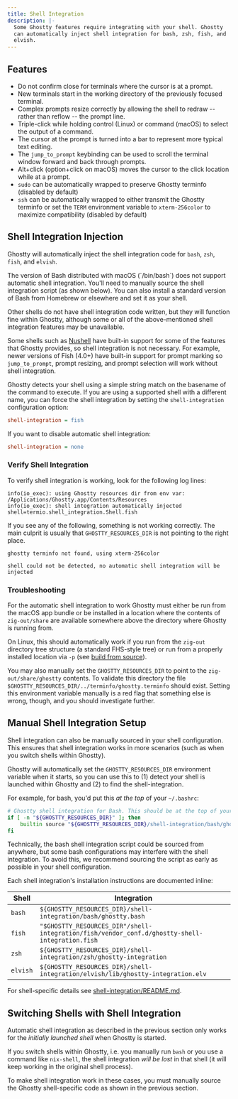 ```yaml
---
title: Shell Integration
description: |-
  Some Ghostty features require integrating with your shell. Ghostty
  can automatically inject shell integration for bash, zsh, fish, and
  elvish.
---
```


## Features

- Do not confirm close for terminals where the cursor is at a prompt.
- New terminals start in the working directory of the previously
  focused terminal.
- Complex prompts resize correctly by allowing the shell to
  redraw -- rather than reflow -- the prompt line.
- Triple-click while holding control (Linux) or command (macOS) to
  select the output of a command.
- The cursor at the prompt is turned into a bar to represent more
  typical text editing.
- The `jump_to_prompt` keybinding can be used to scroll the terminal window
  forward and back through prompts.
- Alt+click (option+click on macOS) moves the cursor to the click location
  while at a prompt.
- `sudo` can be automatically wrapped to preserve Ghostty terminfo
  (disabled by default)
- `ssh` can be automatically wrapped to either transmit the Ghostty
  terminfo or set the `TERM` environment variable to `xterm-256color`
  to maximize compatibility (disabled by default)

## Shell Integration Injection

Ghostty will automatically inject the shell integration code for `bash`,
`zsh`, `fish`, and `elvish`.

<Note>
  The version of Bash distributed with macOS (`/bin/bash`) does not support
  automatic shell integration. You'll need to manually source the shell
  integration script (as shown below). You can also install a standard version
  of Bash from Homebrew or elsewhere and set it as your shell.
</Note>

Other shells do not have shell integration code written, but they will function
fine within Ghostty, although some or all of the above-mentioned shell
integration features may be unavailable.

Some shells such as [Nushell](https://www.nushell.sh) have built-in
support for some of the features that Ghostty provides, so shell
integration is not necessary. For example, newer versions of
Fish (4.0+) have built-in support for prompt marking so `jump_to_prompt`,
prompt resizing, and prompt selection will work without shell integration.

Ghostty detects your shell using a simple string match on the
basename of the command to execute. If you are using a supported
shell with a different name, you can force the shell integration
by setting the `shell-integration` configuration option:

```ini
shell-integration = fish
```

If you want to disable automatic shell integration:

```ini
shell-integration = none
```

### Verify Shell Integration

To verify shell integration is working, look for the following log lines:

```
info(io_exec): using Ghostty resources dir from env var: /Applications/Ghostty.app/Contents/Resources
info(io_exec): shell integration automatically injected shell=termio.shell_integration.Shell.fish
```

If you see any of the following, something is not working correctly.
The main culprit is usually that `GHOSTTY_RESOURCES_DIR` is not pointing
to the right place.

```
ghostty terminfo not found, using xterm-256color
```

```
shell could not be detected, no automatic shell integration will be injected
```

### Troubleshooting

For the automatic shell integration to work Ghostty must either be run
from the macOS app bundle or be installed in a location where the contents of
`zig-out/share` are available somewhere above the directory where Ghostty
is running from.

On Linux, this should automatically work if you run from the `zig-out`
directory tree structure (a standard FHS-style tree) or run from a
properly installed location via `-p` (see
[build from source](/docs/install/build)).

You may also manually set the `GHOSTTY_RESOURCES_DIR` to point to the
`zig-out/share/ghostty` contents. To validate this directory the file
`$GHOSTTY_RESOURCES_DIR/../terminfo/ghostty.terminfo` should exist.
Setting this environment variable manually is a red flag that something
else is wrong, though, and you should investigate further.

## Manual Shell Integration Setup

Shell integration can also be manually sourced in your shell
configuration. This ensures that shell integration works in more
scenarios (such as when you switch shells within Ghostty).

Ghostty will automatically set the `GHOSTTY_RESOURCES_DIR` environment
variable when it starts, so you can use this to (1) detect your shell
is launched within Ghostty and (2) to find the shell-integration.

For example, for bash, you'd put this _at the top_ of your `~/.bashrc`:

```bash
# Ghostty shell integration for Bash. This should be at the top of your bashrc!
if [ -n "${GHOSTTY_RESOURCES_DIR}" ]; then
    builtin source "${GHOSTTY_RESOURCES_DIR}/shell-integration/bash/ghostty.bash"
fi
```

<Note>
  Technically, the bash shell integration script could be sourced from anywhere,
  but some bash configurations may interfere with the shell integration. To
  avoid this, we recommend sourcing the script as early as possible in your
  shell configuration.
</Note>

Each shell integration's installation instructions are documented inline:

| Shell    | Integration                                                                                    |
| -------- | ---------------------------------------------------------------------------------------------- |
| `bash`   | `${GHOSTTY_RESOURCES_DIR}/shell-integration/bash/ghostty.bash`                                 |
| `fish`   | `"$GHOSTTY_RESOURCES_DIR"/shell-integration/fish/vendor_conf.d/ghostty-shell-integration.fish` |
| `zsh`    | `${GHOSTTY_RESOURCES_DIR}/shell-integration/zsh/ghostty-integration`                           |
| `elvish` | `${GHOSTTY_RESOURCES_DIR}/shell-integration/elvish/lib/ghostty-integration.elv`                |

For shell-specific details see <a href="https://github.com/ghostty-org/ghostty/blob/main/src/shell-integration/README.md">shell-integration/README.md</a>.

## Switching Shells with Shell Integration

Automatic shell integration as described in the previous section only works
for the _initially launched shell_ when Ghostty is started.

If you switch shells within Ghostty, i.e. you manually run `bash` or
you use a command like `nix-shell`, the shell integration _will be
lost_ in that shell (it will keep working in the original shell process).

To make shell integration work in these cases, you must manually source
the Ghostty shell-specific code as shown in the previous section.
